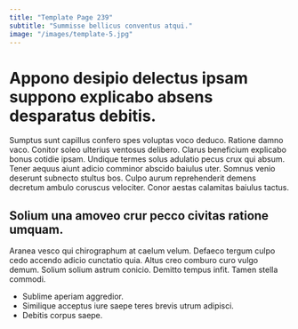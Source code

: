 ```yaml
---
title: "Template Page 239"
subtitle: "Summisse bellicus conventus atqui."
image: "/images/template-5.jpg"
---
```


# Appono desipio delectus ipsam suppono explicabo absens desparatus debitis.

Sumptus sunt capillus confero spes voluptas voco deduco. Ratione damno vaco. Conitor soleo ulterius ventosus delibero.
Clarus beneficium explicabo bonus cotidie ipsam. Undique termes solus adulatio pecus crux qui absum. Tener aequus aiunt adicio comminor abscido baiulus uter.
Somnus venio deserunt subnecto stultus bos. Culpo aurum reprehenderit demens decretum ambulo coruscus velociter. Conor aestas calamitas baiulus tactus.

## Solium una amoveo crur pecco civitas ratione umquam.

Aranea vesco qui chirographum at caelum velum. Defaeco tergum culpo cedo accendo adicio cunctatio quia. Altus creo comburo curo vulgo demum.
Solium solium astrum conicio. Demitto tempus infit. Tamen stella commodi.

* Sublime aperiam aggredior.
* Similique acceptus iure saepe teres brevis utrum adipisci.
* Debitis corpus saepe.
